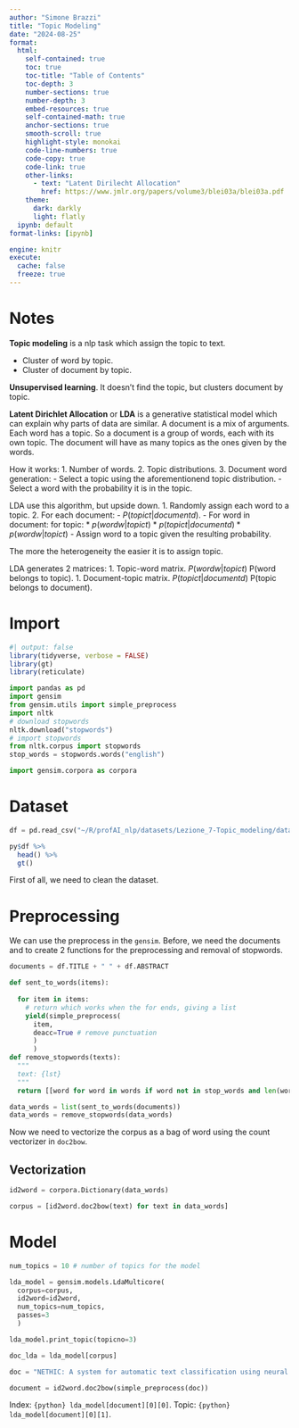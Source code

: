 ```yaml
---
author: "Simone Brazzi"
title: "Topic Modeling"
date: "2024-08-25"
format:
  html:
    self-contained: true
    toc: true
    toc-title: "Table of Contents"
    toc-depth: 3
    number-sections: true
    number-depth: 3
    embed-resources: true
    self-contained-math: true
    anchor-sections: true
    smooth-scroll: true
    highlight-style: monokai
    code-line-numbers: true
    code-copy: true
    code-link: true
    other-links:
      - text: "Latent Dirilecht Allocation"
        href: https://www.jmlr.org/papers/volume3/blei03a/blei03a.pdf
    theme:
      dark: darkly
      light: flatly
  ipynb: default
format-links: [ipynb]

engine: knitr
execute:
  cache: false
  freeze: true
---
```


# Notes

**Topic modeling** is a nlp task which assign the topic to text.

- Cluster of word by topic.
- Cluster of document by topic.

**Unsupervised learning**. It doesn't find the topic, but clusters document by topic.

**Latent Dirichlet Allocation** or **LDA** is a generative statistical model which can explain why parts of data are similar.
A document is a mix of arguments. Each word has a topic. So a document is a group of words, each with its own topic. The document will have as many topics as the ones given by the words.

How it works:
1. Number of words.
2. Topic distributions.
3. Document word generation:
- Select a topic using the aforementionend topic distribution.
- Select a word with the probability it is in the topic.

LDA use this algorithm, but upside down.
1. Randomly assign each word to a topic.
2. For each document:
- $P(topic t | document d)$.
- For word in document: for topic:
  * $p(word w | topic t)$
  * $p(topic t | document d) * p(word w | topic t)$
- Assign word to a topic given the resulting probability.

::: {.callout-important}
The more the heterogeneity the easier it is to assign topic.
:::

LDA generates 2 matrices:
1. Topic-word matrix. $P(word w | topic t)$ P(word belongs to topic).
1. Document-topic matrix. $P(topic t | document d)$ P(topic belongs to document).

# Import
```r
#| output: false
library(tidyverse, verbose = FALSE)
library(gt)
library(reticulate)
```

```python
import pandas as pd
import gensim
from gensim.utils import simple_preprocess
import nltk
# download stopwords
nltk.download("stopwords")
# import stopwords
from nltk.corpus import stopwords
stop_words = stopwords.words("english")

import gensim.corpora as corpora
```

# Dataset

```python
df = pd.read_csv("~/R/profAI_nlp/datasets/Lezione_7-Topic_modeling/dataset_Research_Article.csv")
```

```r
py$df %>% 
  head() %>% 
  gt()
```

First of all, we need to clean the dataset.

# Preprocessing

We can use the preprocess in the `gensim`.
Before, we need the documents and to create 2 functions for the preprocessing and removal of stopwords.

```python
documents = df.TITLE + " " + df.ABSTRACT
```

```python
def sent_to_words(items):
  
  for item in items:
    # return which works when the for ends, giving a list
    yield(simple_preprocess(
      item,
      deacc=True # remove punctuation
      )
      )
def remove_stopwords(texts):
  """
  text: {lst}
  """
  return [[word for word in words if word not in stop_words and len(word) >= 5] for words in texts]

data_words = list(sent_to_words(documents))
data_words = remove_stopwords(data_words)
```

Now we need to vectorize the corpus as a bag of word using the count vectorizer in `doc2bow`.


## Vectorization
```python
id2word = corpora.Dictionary(data_words)

corpus = [id2word.doc2bow(text) for text in data_words]
```

# Model

```python
num_topics = 10 # number of topics for the model

lda_model = gensim.models.LdaMulticore(
  corpus=corpus,
  id2word=id2word,
  num_topics=num_topics,
  passes=3
  )
```

```python
lda_model.print_topic(topicno=3)
```

```python
doc_lda = lda_model[corpus]
```

```python
doc = "NETHIC: A system for automatic text classification using neural networks and hierarchical taxonomies. This paper presents NETHIC, a software system for the automatic classification of textual documents based on hierarchical taxonomies and artificial neural networks."

document = id2word.doc2bow(simple_preprocess(doc))
```

Index: `{python} lda_model[document][0][0]`.
Topic: `{python} lda_model[document][0][1]`.
